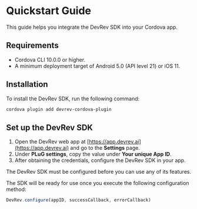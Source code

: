# Quickstart Guide

This guide helps you integrate the DevRev SDK into your Cordova app.

## Requirements

- Cordova CLI 10.0.0 or higher.
- A minimum deployment target of Android 5.0 (API level 21) or iOS 11.

## Installation

To install the DevRev SDK, run the following command:

```sh
cordova plugin add devrev-cordova-plugin
```

## Set up the DevRev SDK

1. Open the DevRev web app at [https://app.devrev.ai](https://app.devrev.ai) and go to the **Settings** page.
2. Under **PLuG settings**, copy the value under **Your unique App ID**.
3. After obtaining the credentials, configure the DevRev SDK in your app.

<Callout intent="note">
The DevRev SDK must be configured before you can use any of its features.
</Callout>

The SDK will be ready for use once you execute the following configuration method:

```javascript
DevRev.configure(appID, successCallback, errorCallback)
```
